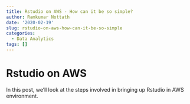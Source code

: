 ```yaml
---
title: Rstudio on AWS - How can it be so simple?
author: Ramkumar Nottath
date: '2020-02-19'
slug: rstudio-on-aws-how-can-it-be-so-simple
categories:
  - Data Analytics
tags: []
---
```


# Rstudio on AWS

In this post, we'll look at the steps involved in bringing up Rstudio in AWS environment.